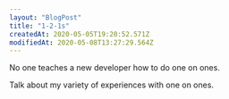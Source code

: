 ```yaml
---
layout: "BlogPost"
title: "1-2-1s"
createdAt: 2020-05-05T19:20:52.571Z
modifiedAt: 2020-05-08T13:27:29.564Z
---
```


No one teaches a new developer how to do one on ones.

Talk about my variety of experiences with one on ones.
